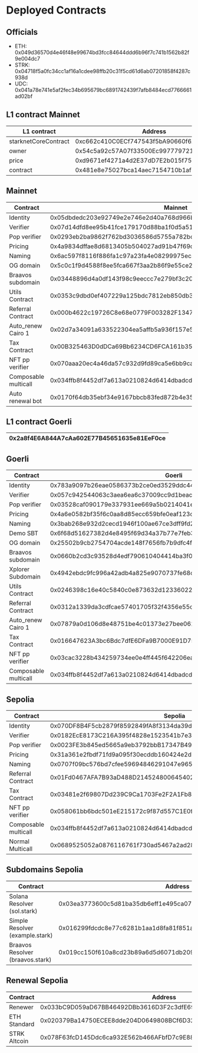 # Deployed Contracts


## Officials

  - ETH: 0x049d36570d4e46f48e99674bd3fcc84644ddd6b96f7c741b1562b82f9e004dc7
  - STRK: 0x04718f5a0fc34cc1af16a1cdee98ffb20c31f5cd61d6ab07201858f4287c938d
  - UDC: 0x041a78e741e5af2fec34b695679bc6891742439f7afb8484ecd7766661ad02bf



## L1 contract Mainnet

| L1 contract | Address |
| --- | --- |
| starknetCoreContract | 0xc662c410C0ECf747543f5bA90660f6ABeBD9C8c4 |
| owner | 0x54c5a92c57A07f33500Ec9977797219D70D506C9 |
| price | 0xd9671ef4271a4d2E37dD7E2b015f75079A1ab1Ba |
| contract | 0x481e8e75027bca14aec7154710b1af89ad0d8e35 |



## Mainnet

| Contract | Mainnet |
| --- | --- |
| Identity | 0x05dbdedc203e92749e2e746e2d40a768d966bd243df04a6b712e222bc040a9af |
| Verifier | 0x07d14dfd8ee95b41fce179170d88ba1f0d5a512e13aeb232f19cfeec0a88f8bf |
| Pop verifier | 0x0293eb2ba9862f762bd3036586d5755a782bd22e6f5028320f1d0405fd47bff4 |
| Pricing | 0x4a9834dffae8d6813405b504027ad91b47f69c3f58a72c1aa1b337b5fc25771 |
| Naming | 0x6ac597f8116f886fa1c97a23fa4e08299975ecaf6b598873ca6792b9bbfb678 |
| OG domain | 0x5c0c1f9d4588f8ee5fca667f3aa2b86f9e55ce22215401e937f0678afaaea3e |
| Braavos subdomain | 0x03448896d4a0df143f98c9eeccc7e279bf3c2008bda2ad2759f5b20ed263585f |
| Utils Contract | 0x0353c9dbd0ef407229a125bdc7812eb850db3b54f3beb48c53345ef2fbace3bd |
| Referral Contract | 0x000b4622c19726C8e68e0779F003282F1347CBD76235487035403B615aB40c36 |
| Auto_renew Cairo 1 | 0x02d7a34091a633522304ea5affb5a936f157e5659aa5297cae6fa24200fa12e8 |
| Tax Contract | 0x00B325463D0dDCa69Bb6234CD6FCA161b35035F14386b6403a9De208E5a1C71a |
| NFT pp verifier | 0x070aaa20ec4a46da57c932d9fd89ca5e6bb9ca3188d3df361a32306aff7d59c7 |
| Composable multicall | 0x034ffb8f4452df7a613a0210824d6414dbadcddce6c6e19bf4ddc9e22ce5f970 |
| Auto renewal bot | 0x0170f64db35ebf34e9167bbcb83fed872b4e35240eec4334342ab6612a0d6239 |



## L1 contract Goerli

| 0x2a8f4E6A844A7cAa602E77B45651635e81EeF0ce |
| --- |



## Goerli

| Contract | Goerli |
| --- | --- |
| Identity | 0x783a9097b26eae0586373b2ce0ed3529ddc44069d1e0fbc4f66d42b69d6850d |
| Verifier | 0x057c942544063c3aea6ea6c37009cc9d1beacd750cb6801549a129c7265f0f11 |
| Pop verifier | 0x03528caf090179e337931ee669a5b0214041e1bae30d460ff07d2cea2c7a9106 |
| Pricing | 0x4a6e0582bf35f6c0aa8d85ecc659bfe0eaf123c4478d2df7bfcf964ac1976dc |
| Naming | 0x3bab268e932d2cecd1946f100ae67ce3dff9fd234119ea2f6da57d16d29fce |
| Demo SBT | 0x6f68d51627382d4e8495f69d34a37b77e7feb3e78f19f77a7ab14c4908c15ce |
| OG domain | 0x25502b9cb2754704acde148f7656fb7b9dfc4f9dace4b1cb90d36c2a08b128f |
| Braavos subdomain | 0x0660b2cd3c93528d4edf790610404414ba3f03e0d45c814d686d628583cb34de |
| Xplorer Subdomain | 0x4942ebdc9fc996a42adb4a825e9070737fe68cef32a64a616ba5528d457812e |
| Utils Contract | 0x0246398c16e40c5840c0e873632d12336022f84f16ee596c8d5eab51a90245d6 |
| Referral Contract | 0x0312a1339da3cdfcae57401705f32f4356e55c898d75df2f0db9b16f3c364ea7 |
| Auto_renew Cairo 1 | 0x07879a0d106d8e48751be4c01373e27bee0613afb0e5b8bbc569610fc0514a3a |
| Tax Contract | 0x016647623A3bc6Bdc7dfE6DFa9B7000E91D75EF2CA0D64EFd6ACcF803d4C0874 |
| NFT pp verifier | 0x03cac3228b434259734ee0e4ff445f642206ea11adace7e4f45edd2596748698 |
| Composable multicall | 0x034ffb8f4452df7a613a0210824d6414dbadcddce6c6e19bf4ddc9e22ce5f970 |



## Sepolia

| Contract | Sepolia |
| --- | --- |
| Identity | 0x070DF8B4F5cb2879f8592849fA8f3134da39d25326B8558cc9C8FE8D47EA3A90 |
| Verifier | 0x0182EcE8173C216A395f4828e1523541b7e3600bf190CB252E1a1A0cE219d184 |
| Pop verifier | 0x0023FE3b845ed5665a9eb3792bbB17347B490EE4090f855C1298d03BB5F49B49 |
| Pricing | 0x31a361e2fbdf71fd9a095f30ecddb160424e2dbfc4dd405a21c2f389b609e71 |
| Naming | 0x0707f09bc576bd7cfee59694846291047e965f4184fe13dac62c56759b3b6fa7 |
| Referral Contract | 0x01Fd0467AFA7B93aD488D21452480064540219A6fb6040Bb31393Ed707eC9A68 |
| Tax Contract | 0x03481e2f69807Dd239C9Ca1703Fe2F2A1Fb892079bB3c8114A43471eE88430e3 |
| NFT pp verifier | 0x058061bb6bdc501eE215172c9f87d557C1E0f466dC498cA81b18f998Bf1362b2 |
| Composable multicall | 0x034ffb8f4452df7a613a0210824d6414dbadcddce6c6e19bf4ddc9e22ce5f970 |
| Normal Multicall | 0x0689525052a0876116761f730ad5467a2ad284fb3f1e9502e9c24eb5742695c5 |



## Subdomains Sepolia

| Contract | Address |
| --- | --- |
| Solana Resolver (sol.stark) | 0x03ea3773600c5d81ba35db6eff1e495ca07b43346cd85143c49ccae5819febec |
| Simple Resolver (example.stark) | 0x016299fdcdc8e77c6281b1aa1d8fa81f851ab2d963387eeadd6a727e7c47498f |
| Braavos Resolver (braavos.stark) | 0x019cc150f610a8cd23b89a6d5d6071db209d4dbfde61056bd5316f99ef1c2adc |



## Renewal Sepolia

| Contract | Address |
| --- | --- |
| Renewer | 0x033bC9D059aD67BB46492DBb3616D3F2c3dfE698c32f93d92fc07a5913E728ec |
| ETH Standard | 0x020379Ba14750ECEE8dde204D0649808BCf6D32E9fDe81Ca952Ab0360cdC0937 |
| STRK Altcoin | 0x078F63fcD145Ddc6ca932E562b466AFbfD7c9E882C9aa70f3e5b2ce05cD892eA |